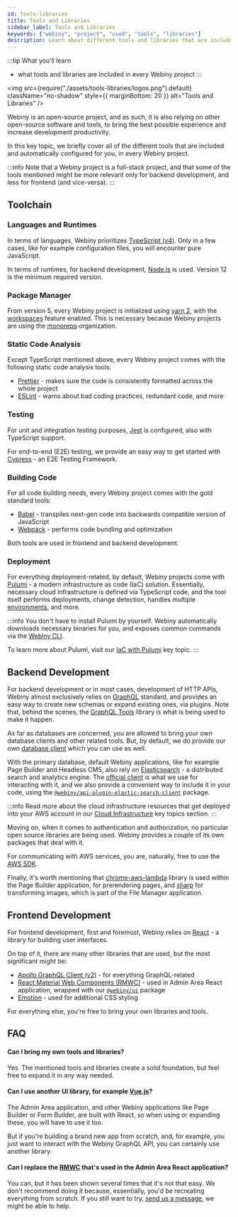 ```yaml
---
id: tools-libraries
title: Tools and Libraries
sidebar_label: Tools and Libraries
keywords: ["webiny", "project", "used", "tools", "libraries"]
description: Learn about different tools and libraries that are included in every Webiny project.
---
```



:::tip What you’ll learn
- what tools and libraries are included in every Webiny project
:::

<img
  src={require("./assets/tools-libraries/logos.png").default}
  className="no-shadow"
  style={{ marginBottom: 20 }}
  alt="Tools and Libraries"
/>

<!-- vale on -->

Webiny is an open-source project, and as such, it is also relying on other open-source software and tools, to bring the best possible experience and increase development productivity.

In this key topic, we briefly cover all of the different tools that are included and automatically configured for you, in every Webiny project.

:::info
Note that a Webiny project is a full-stack project, and that some of the tools mentioned might be more relevant only for backend development, and less for frontend (and vice-versa).
:::

## Toolchain

### Languages and Runtimes

In terms of languages, Webiny prioritizes [TypeScript (v4)](https://www.typescriptlang.org/). Only in a few cases, like for example configuration files, you will encounter pure JavaScript.

In terms of runtimes, for backend development, [Node.js](https://nodejs.org/en/) is used. Version 12 is the minimum required version.

### Package Manager

From version 5, every Webiny project is initialized using [yarn 2](https://yarnpkg.com/), with the [workspaces](https://yarnpkg.com/features/workspaces) feature enabled. This is necessary because Webiny projects are using the [monorepo](https://www.atlassian.com/git/tutorials/monorepos) organization.

### Static Code Analysis

Except TypeScript mentioned above, every Webiny project comes with the following static code analysis tools:

- [Prettier](https://prettier.io/) - makes sure the code is consistently formatted across the whole project
- [ESLint](https://eslint.org/) - warns about bad coding practices, redundant code, and more

### Testing

For unit and integration testing purposes, [Jest](https://jestjs.io/) is configured, also with TypeScript support.

For end-to-end (E2E) testing, we provide an easy way to get started with [Cypress](https://www.cypress.io/) - an E2E Testing Framework.

### Building Code

For all code building needs, every Webiny project comes with the gold standard tools:

- [Babel](https://babeljs.io/) - transpiles next-gen code into backwards compatible version of JavaScript
- [Webpack](https://webpack.js.org/) - performs code bundling and optimization

Both tools are used in frontend and backend development.

### Deployment
For everything deployment-related, by default, Webiny projects come with [Pulumi](https://www.pulumi.com/) - a modern infrastructure as code (IaC) solution. Essentially, necessary cloud infrastructure is defined via TypeScript code, and the tool itself performs deployments, change detection, handles multiple [environments](/docs/key-topics/deployment/environments), and more.

:::info
You don't have to install Pulumi by yourself. Webiny automatically downloads necessary binaries for you, and exposes common commands via the [Webiny CLI](/docs/key-topics/webiny-cli).

To learn more about Pulumi, visit our [IaC with Pulumi](/docs/key-topics/deployment/iac-with-pulumi) key topic.
:::

## Backend Development

For backend development or in most cases, development of HTTP APIs, Webiny almost exclusively relies on [GraphQL](https://graphql.org/) standard, and provides an easy way to create new schemas or expand existing ones, via plugins. Note that, behind the scenes, the [GraphQL Tools](https://www.graphql-tools.com/) library is what is being used to make it happen.

As far as databases are concerned, you are allowed to bring your own database clients and other related tools. But, by default, we do provide our own [database client](https://github.com/webiny/webiny-js/tree/next/packages/db) which you can use as well.

With the primary database, default Webiny applications, like for example Page Builder and Headless CMS, also rely on [Elasticsearch](https://www.elastic.co/) - a distributed search and analytics engine. The [official client](https://www.elastic.co/guide/en/elasticsearch/client/javascript-api/current/index.html) is what we use for interacting with it, and we also provide a convenient way to include it in your code, using the [`@webiny/api-plugin-elastic-search-client`](https://github.com/webiny/webiny-js/tree/next/packages/api-plugin-elastic-search-client) package.

:::info
Read more about the cloud infrastructure resources that get deployed into your AWS account in our [Cloud Infrastructure](/docs/key-topics/cloud-infrastructure/introduction) key topics section.
:::

Moving on, when it comes to authentication and authorization, no particular open source libraries are being used. Webiny provides a couple of its own packages that deal with it.

For communicating with AWS services, you are, naturally, free to use the [AWS SDK](https://aws.amazon.com/sdk-for-javascript/).

Finally, it's worth mentioning that [chrome-aws-lambda](https://www.npmjs.com/package/chrome-aws-lambda) library is used within the Page Builder application, for prerendering pages, and [sharp](https://www.npmjs.com/package/sharp) for transforming images, which is part of the File Manager application.

## Frontend Development

For frontend development, first and foremost, Webiny relies on [React](https://reactjs.org/) - a library for building user interfaces.

On top of it, there are many other libraries that are used, but the most significant might be:

- [Apollo GraphQL Client (v2)](https://www.apollographql.com/docs/react/v2) - for everything GraphQL-related
- [React Material Web Components (RMWC)](https://github.com/jamesmfriedman/rmwc) - used in Admin Area React application, wrapped with our [`@webiny/ui`](https://github.com/webiny/webiny-js/tree/next/packages/ui) package
- [Emotion](https://emotion.sh/docs/introduction) - used for additional CSS styling

For everything else, you're free to bring your own libraries and tools.

## FAQ

#### Can I bring my own tools and libraries?

Yes. The mentioned tools and libraries create a solid foundation, but feel free to expand it in any way needed.

#### Can I use another UI library, for example [Vue.js](https://vuejs.org/)?

The Admin Area application, and other Webiny applications like Page Builder or Form Builder, are built with React, so when using or expanding these, you will have to use it too.

But if you're building a brand new app from scratch, and, for example, you just want to interact with the Webiny GraphQL API, you can certainly use another library.

#### Can I replace the [RMWC](https://github.com/jamesmfriedman/rmwc) that's used in the Admin Area React application?

You can, but it has been shown several times that it's not that easy. We don't recommend doing it because, essentially, you'd be recreating everything from scratch. If you still want to try, [send us a message](https://www.webiny.com/slack/), we might be able to help.
